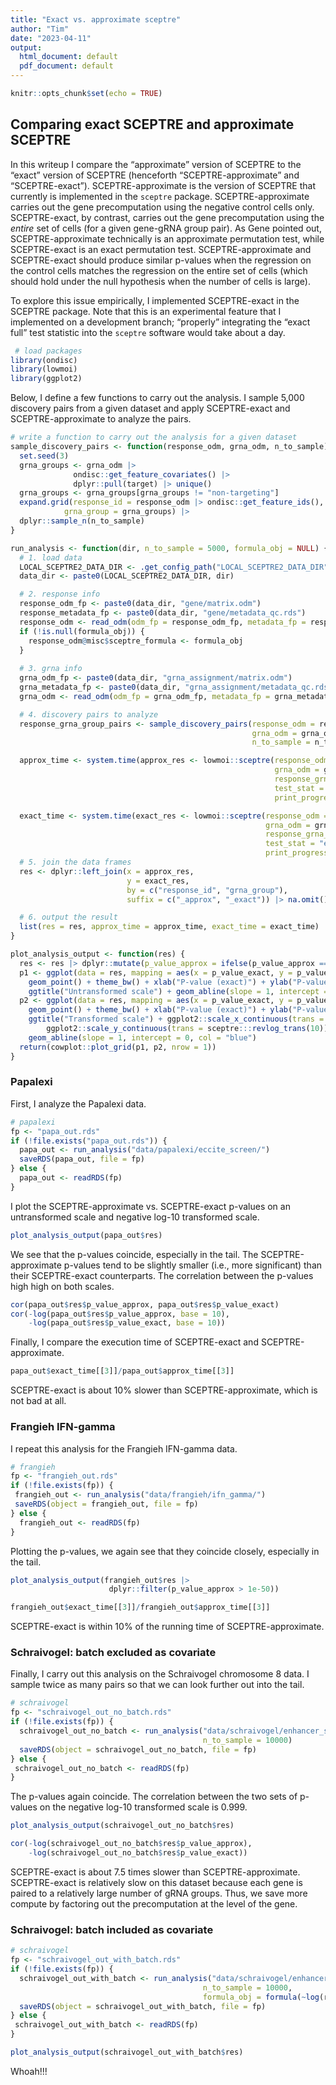 ```yaml
---
title: "Exact vs. approximate sceptre"
author: "Tim"
date: "2023-04-11"
output:
  html_document: default
  pdf_document: default
---
```


```r
knitr::opts_chunk$set(echo = TRUE)
```

## Comparing exact SCEPTRE and approximate SCEPTRE

In this writeup I compare the "approximate" version of SCEPTRE to the "exact" version of SCEPTRE (henceforth "SCEPTRE-approximate" and "SCEPTRE-exact"). SCEPTRE-approximate is the version of SCEPTRE that currently is implemented in the `sceptre` package. SCEPTRE-approximate carries out the gene precomputation using the negative control cells only. SCEPTRE-exact, by contrast, carries out the gene precomputation using the *entire* set of cells (for a given gene-gRNA group pair). As Gene pointed out, SCEPTRE-approximate technically is an approximate permutation test, while SCEPTRE-exact is an exact permutation test. SCEPTRE-approximate and SCEPTRE-exact should produce similar p-values when the regression on the control cells matches the regression on the entire set of cells (which should hold under the null hypothesis when the number of cells is large).

To explore this issue empirically, I implemented SCEPTRE-exact in the SCEPTRE package. Note that this is an experimental feature that I implemented on a development branch; "properly" integrating the "exact full" test statistic into the `sceptre` software would take about a day.

```r
 # load packages
library(ondisc)
library(lowmoi)
library(ggplot2)
```

Below, I define a few functions to carry out the analysis. I sample 5,000 discovery pairs from a given dataset and apply SCEPTRE-exact and SCEPTRE-approximate to analyze the pairs.

```r
# write a function to carry out the analysis for a given dataset
sample_discovery_pairs <- function(response_odm, grna_odm, n_to_sample) {
  set.seed(3)
  grna_groups <- grna_odm |>
              ondisc::get_feature_covariates() |> 
              dplyr::pull(target) |> unique()
  grna_groups <- grna_groups[grna_groups != "non-targeting"]
  expand.grid(response_id = response_odm |> ondisc::get_feature_ids(),
            grna_group = grna_groups) |>
  dplyr::sample_n(n_to_sample)
}

run_analysis <- function(dir, n_to_sample = 5000, formula_obj = NULL) {
  # 1. load data
  LOCAL_SCEPTRE2_DATA_DIR <- .get_config_path("LOCAL_SCEPTRE2_DATA_DIR")
  data_dir <- paste0(LOCAL_SCEPTRE2_DATA_DIR, dir)

  # 2. response info
  response_odm_fp <- paste0(data_dir, "gene/matrix.odm")
  response_metadata_fp <- paste0(data_dir, "gene/metadata_qc.rds")
  response_odm <- read_odm(odm_fp = response_odm_fp, metadata_fp = response_metadata_fp)
  if (!is.null(formula_obj)) {
    response_odm@misc$sceptre_formula <- formula_obj
  }
  
  # 3. grna info
  grna_odm_fp <- paste0(data_dir, "grna_assignment/matrix.odm")
  grna_metadata_fp <- paste0(data_dir, "grna_assignment/metadata_qc.rds")
  grna_odm <- read_odm(odm_fp = grna_odm_fp, metadata_fp = grna_metadata_fp)

  # 4. discovery pairs to analyze
  response_grna_group_pairs <- sample_discovery_pairs(response_odm = response_odm,
                                                      grna_odm = grna_odm,
                                                      n_to_sample = n_to_sample)

  approx_time <- system.time(approx_res <- lowmoi::sceptre(response_odm = response_odm,
                                                           grna_odm = grna_odm,
                                                           response_grna_group_pairs = response_grna_group_pairs,
                                                           test_stat = "full",
                                                           print_progress = FALSE))

  exact_time <- system.time(exact_res <- lowmoi::sceptre(response_odm = response_odm,
                                                         grna_odm = grna_odm,
                                                         response_grna_group_pairs = response_grna_group_pairs,
                                                         test_stat = "exact_full",
                                                         print_progress = FALSE))
  # 5. join the data frames
  res <- dplyr::left_join(x = approx_res,
                          y = exact_res,
                          by = c("response_id", "grna_group"),
                          suffix = c("_approx", "_exact")) |> na.omit()

  # 6. output the result
  list(res = res, approx_time = approx_time, exact_time = exact_time)
}

plot_analysis_output <- function(res) {
  res <- res |> dplyr::mutate(p_value_approx = ifelse(p_value_approx == 0, 1e-200, p_value_approx))
  p1 <- ggplot(data = res, mapping = aes(x = p_value_exact, y = p_value_approx)) +
    geom_point() + theme_bw() + xlab("P-value (exact)") + ylab("P-value (approx)") +
    ggtitle("Untransformed scale") + geom_abline(slope = 1, intercept = 0, col = "blue")
  p2 <- ggplot(data = res, mapping = aes(x = p_value_exact, y = p_value_approx)) +
    geom_point() + theme_bw() + xlab("P-value (exact)") + ylab("P-value (approx)") +
    ggtitle("Transformed scale") + ggplot2::scale_x_continuous(trans = sceptre:::revlog_trans(10)) + 
        ggplot2::scale_y_continuous(trans = sceptre:::revlog_trans(10)) +
    geom_abline(slope = 1, intercept = 0, col = "blue")
  return(cowplot::plot_grid(p1, p2, nrow = 1))
}
```

### Papalexi

First, I analyze the Papalexi data.

```r
# papalexi
fp <- "papa_out.rds"
if (!file.exists("papa_out.rds")) {
  papa_out <- run_analysis("data/papalexi/eccite_screen/")
  saveRDS(papa_out, file = fp)
} else {
  papa_out <- readRDS(fp)
}
```

I plot the SCEPTRE-approximate vs. SCEPTRE-exact p-values on an untransformed scale and negative log-10 transformed scale.

```r
plot_analysis_output(papa_out$res)
```

We see that the p-values coincide, especially in the tail. The SCEPTRE-approximate p-values tend to be slightly smaller (i.e., more significant) than their SCEPTRE-exact counterparts. The correlation between the p-values high high on both scales.

```r
cor(papa_out$res$p_value_approx, papa_out$res$p_value_exact)
cor(-log(papa_out$res$p_value_approx, base = 10),
    -log(papa_out$res$p_value_exact, base = 10))
```

Finally, I compare the execution time of SCEPTRE-exact and SCEPTRE-approximate.

```r
papa_out$exact_time[[3]]/papa_out$approx_time[[3]]
```

SCEPTRE-exact is about 10% slower than SCEPTRE-approximate, which is not bad at all.

### Frangieh IFN-gamma

I repeat this analysis for the Frangieh IFN-gamma data.

```r
# frangieh
fp <- "frangieh_out.rds"
if (!file.exists(fp)) {
 frangieh_out <- run_analysis("data/frangieh/ifn_gamma/")
 saveRDS(object = frangieh_out, file = fp)
} else {
  frangieh_out <- readRDS(fp)
}
```

Plotting the p-values, we again see that they coincide closely, especially in the tail.

```r
plot_analysis_output(frangieh_out$res |> 
                      dplyr::filter(p_value_approx > 1e-50))
```

```r
frangieh_out$exact_time[[3]]/frangieh_out$approx_time[[3]]
```

SCEPTRE-exact is within 10% of the running time of SCEPTRE-approximate.

### Schraivogel: batch excluded as covariate

Finally, I carry out this analysis on the Schraivogel chromosome 8 data. I sample twice as many pairs so that we can look further out into the tail.

```r
# schraivogel
fp <- "schraivogel_out_no_batch.rds"
if (!file.exists(fp)) {
  schraivogel_out_no_batch <- run_analysis("data/schraivogel/enhancer_screen_chr8/",
                                           n_to_sample = 10000)
  saveRDS(object = schraivogel_out_no_batch, file = fp)
} else {
 schraivogel_out_no_batch <- readRDS(fp) 
}
```

The p-values again coincide. The correlation between the two sets of p-values on the negative log-10 transformed scale is 0.999.

```r
plot_analysis_output(schraivogel_out_no_batch$res)
```

```r
cor(-log(schraivogel_out_no_batch$res$p_value_approx),
    -log(schraivogel_out_no_batch$res$p_value_exact))
```

SCEPTRE-exact is about 7.5 times slower than SCEPTRE-approximate. SCEPTRE-exact is relatively slow on this dataset because each gene is paired to a relatively large number of gRNA groups. Thus, we save more compute by factoring out the precomputation at the level of the gene.

### Schraivogel: batch included as covariate

```r
# schraivogel
fp <- "schraivogel_out_with_batch.rds"
if (!file.exists(fp)) {
  schraivogel_out_with_batch <- run_analysis("data/schraivogel/enhancer_screen_chr8/",
                                           n_to_sample = 10000,
                                           formula_obj = formula(~log(response_n_umis) + log(response_n_nonzero) + batch))
  saveRDS(object = schraivogel_out_with_batch, file = fp)
} else {
 schraivogel_out_with_batch <- readRDS(fp) 
}
```

```r
plot_analysis_output(schraivogel_out_with_batch$res)
```

Whoah!!!
